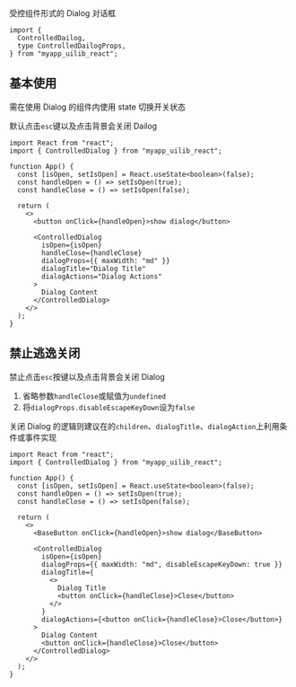 
<Meta of={ControlledDailogStories} />

<Title>\<ControlledDailog></Title>

<Subtitle>受控组件形式的 Dialog 对话框</Subtitle>

```tsx
import {
  ControlledDailog,
  type ControlledDailogProps,
} from "myapp_uilib_react";
```

<Controls />

## 基本使用

需在使用 Dialog 的组件内使用 state 切换开关状态

默认点击`esc`键以及点击背景会关闭 Dailog

<div className="my-code-block">
  <Story of={ControlledDailogStories.BaseExample} />
</div>

```tsx
import React from "react";
import { ControlledDialog } from "myapp_uilib_react";

function App() {
  const [isOpen, setIsOpen] = React.useState<boolean>(false);
  const handleOpen = () => setIsOpen(true);
  const handleClose = () => setIsOpen(false);

  return (
    <>
      <button onClick={handleOpen}>show dialog</button>

      <ControlledDialog
        isOpen={isOpen}
        handleClose={handleClose}
        dialogProps={{ maxWidth: "md" }}
        dialogTitle="Dialog Title"
        dialogActions="Dialog Actions"
      >
        Dialog Content
      </ControlledDialog>
    </>
  );
}
```

## 禁止逃逸关闭

禁止点击`esc`按键以及点击背景会关闭 Dialog

1. 省略参数`handleClose`或赋值为`undefined`
2. 将`dialogProps.disableEscapeKeyDown`设为`false`

关闭 Dialog 的逻辑则建议在的`children`、`dialogTitle`、`dialogAction`上利用条件或事件实现

<div className="my-code-block">
  <Story of={ControlledDailogStories.EscapeExample} />
</div>

```tsx
import React from "react";
import { ControlledDialog } from "myapp_uilib_react";

function App() {
  const [isOpen, setIsOpen] = React.useState<boolean>(false);
  const handleOpen = () => setIsOpen(true);
  const handleClose = () => setIsOpen(false);

  return (
    <>
      <BaseButton onClick={handleOpen}>show dialog</BaseButton>

      <ControlledDialog
        isOpen={isOpen}
        dialogProps={{ maxWidth: "md", disableEscapeKeyDown: true }}
        dialogTitle={
          <>
            Dialog Title
            <button onClick={handleClose}>Close</button>
          </>
        }
        dialogActions={<button onClick={handleClose}>Close</button>}
      >
        Dialog Content
        <button onClick={handleClose}>Close</button>
      </ControlledDialog>
    </>
  );
}
```

<style>
  {`
    /* personal code block */
    .my-code-block {
      height: 100px;
      display: flex;
      justify-content: center;
      align-items: center;
    }
  `}
</style>
